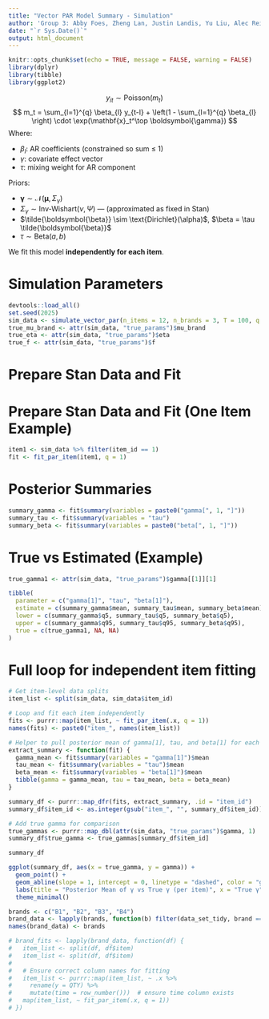 ```yaml
---
title: "Vector PAR Model Summary - Simulation"
author: 'Group 3: Abby Foes, Zheng Lan, Justin Landis, Yu Liu, Alec Reinhardt'
date: "`r Sys.Date()`"
output: html_document
---
```

```r
knitr::opts_chunk$set(echo = TRUE, message = FALSE, warning = FALSE)
library(dplyr)
library(tibble)
library(ggplot2)
```

$$
y_{it} \sim \text{Poisson}(m_{t})
$$
$$
m_t = \sum_{l=1}^{q} \beta_{l} y_{t-l} +
\left(1 - \sum_{l=1}^{q} \beta_{l} \right) \cdot \exp(\mathbf{x}_t^\top \boldsymbol{\gamma})
$$
Where:

* $\beta_{l}$: AR coefficients (constrained so sum $\leq$ 1)
* $\gamma$: covariate effect vector
* $\tau$: mixing weight for AR component

Priors:

* $\boldsymbol{\gamma} \sim \mathcal{N}(\boldsymbol{\mu}, \Sigma_\gamma)$
* $\Sigma_\gamma \sim \text{Inv-Wishart}(\nu, \Psi)$ — (approximated as fixed in Stan)
* $\tilde{\boldsymbol{\beta}} \sim \text{Dirichlet}(\alpha)$, $\beta = \tau \tilde{\boldsymbol{\beta}}$
* $\tau \sim \text{Beta}(a, b)$

We fit this model **independently for each item**.  

# Simulation Parameters
```r
devtools::load_all()
set.seed(2025)
sim_data <- simulate_vector_par(n_items = 12, n_brands = 3, T = 100, q = 1)
true_mu_brand <- attr(sim_data, "true_params")$mu_brand
true_eta <- attr(sim_data, "true_params")$eta
true_f <- attr(sim_data, "true_params")$f
```

# Prepare Stan Data and Fit
# Prepare Stan Data and Fit (One Item Example)
```r
item1 <- sim_data %>% filter(item_id == 1)
fit <- fit_par_item(item1, q = 1)
```

# Posterior Summaries
```r
summary_gamma <- fit$summary(variables = paste0("gamma[", 1, "]"))
summary_tau <- fit$summary(variables = "tau")
summary_beta <- fit$summary(variables = paste0("beta[", 1, "]"))
```

# True vs Estimated (Example)
```r
true_gamma1 <- attr(sim_data, "true_params")$gamma[[1]][1]

tibble(
  parameter = c("gamma[1]", "tau", "beta[1]"),
  estimate = c(summary_gamma$mean, summary_tau$mean, summary_beta$mean),
  lower = c(summary_gamma$q5, summary_tau$q5, summary_beta$q5),
  upper = c(summary_gamma$q95, summary_tau$q95, summary_beta$q95),
  true = c(true_gamma1, NA, NA)
)
```

# Full loop for independent item fitting
```r
# Get item-level data splits
item_list <- split(sim_data, sim_data$item_id)

# Loop and fit each item independently
fits <- purrr::map(item_list, ~ fit_par_item(.x, q = 1))
names(fits) <- paste0("item_", names(item_list))

# Helper to pull posterior mean of gamma[1], tau, and beta[1] for each item
extract_summary <- function(fit) {
  gamma_mean <- fit$summary(variables = "gamma[1]")$mean
  tau_mean <- fit$summary(variables = "tau")$mean
  beta_mean <- fit$summary(variables = "beta[1]")$mean
  tibble(gamma = gamma_mean, tau = tau_mean, beta = beta_mean)
}

summary_df <- purrr::map_dfr(fits, extract_summary, .id = "item_id")
summary_df$item_id <- as.integer(gsub("item_", "", summary_df$item_id))

# Add true gamma for comparison
true_gammas <- purrr::map_dbl(attr(sim_data, "true_params")$gamma, 1)
summary_df$true_gamma <- true_gammas[summary_df$item_id]

summary_df

ggplot(summary_df, aes(x = true_gamma, y = gamma)) +
  geom_point() +
  geom_abline(slope = 1, intercept = 0, linetype = "dashed", color = "gray") +
  labs(title = "Posterior Mean of γ vs True γ (per item)", x = "True γ", y = "Estimated γ") +
  theme_minimal()
```



```r

brands <- c("B1", "B2", "B3", "B4")
brand_data <- lapply(brands, function(b) filter(data_set_tidy, brand == b))
names(brand_data) <- brands

# brand_fits <- lapply(brand_data, function(df) {
#   item_list <- split(df, df$item)
#   item_list <- split(df, df$item)
# 
#   # Ensure correct column names for fitting
#   item_list <- purrr::map(item_list, ~ .x %>%
#     rename(y = QTY) %>%
#     mutate(time = row_number()))  # ensure time column exists
#   map(item_list, ~ fit_par_item(.x, q = 1))
# })

```



